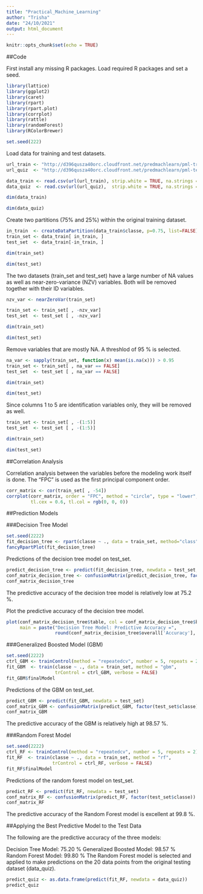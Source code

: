 ```yaml
---
title: "Practical_Machine_Learning"
author: "Trisha"
date: "24/10/2021"
output: html_document
---
```


```r
knitr::opts_chunk$set(echo = TRUE)
```

##Code

First install any missing R packages. Load required R packages and set a seed.

```r
library(lattice)
library(ggplot2)
library(caret)
library(rpart)
library(rpart.plot)
library(corrplot)
library(rattle)
library(randomForest)
library(RColorBrewer)

set.seed(222)
```
Load data for training and test datasets.
```r
url_train <- "http://d396qusza40orc.cloudfront.net/predmachlearn/pml-training.csv"
url_quiz  <- "http://d396qusza40orc.cloudfront.net/predmachlearn/pml-testing.csv"

data_train <- read.csv(url(url_train), strip.white = TRUE, na.strings = c("NA",""))
data_quiz  <- read.csv(url(url_quiz),  strip.white = TRUE, na.strings = c("NA",""))

dim(data_train)

dim(data_quiz)
```
Create two partitions (75% and 25%) within the original training dataset.
```r
in_train  <- createDataPartition(data_train$classe, p=0.75, list=FALSE)
train_set <- data_train[ in_train, ]
test_set  <- data_train[-in_train, ]

dim(train_set)

dim(test_set)
```
The two datasets (train_set and test_set) have a large number of NA values as well as near-zero-variance (NZV) variables. Both will be removed together with their ID variables.
```r
nzv_var <- nearZeroVar(train_set)

train_set <- train_set[ , -nzv_var]
test_set  <- test_set [ , -nzv_var]

dim(train_set)

dim(test_set)
```
Remove variables that are mostly NA. A threshlod of 95 % is selected.
```r
na_var <- sapply(train_set, function(x) mean(is.na(x))) > 0.95
train_set <- train_set[ , na_var == FALSE]
test_set  <- test_set [ , na_var == FALSE]

dim(train_set)

dim(test_set)
```
Since columns 1 to 5 are identification variables only, they will be removed as well.
```r
train_set <- train_set[ , -(1:5)]
test_set  <- test_set [ , -(1:5)]
```

```r
dim(train_set)
```

```r
dim(test_set)
```
##Correlation Analysis

Correlation analysis between the variables before the modeling work itself is done. The “FPC” is used as the first principal component order.
```r
corr_matrix <- cor(train_set[ , -54])
corrplot(corr_matrix, order = "FPC", method = "circle", type = "lower",
         tl.cex = 0.6, tl.col = rgb(0, 0, 0))
```
##Prediction Models

###Decision Tree Model
```r
set.seed(2222)
fit_decision_tree <- rpart(classe ~ ., data = train_set, method="class")
fancyRpartPlot(fit_decision_tree)
```
Predictions of the decision tree model on test_set.
```r
predict_decision_tree <- predict(fit_decision_tree, newdata = test_set, type="class")
conf_matrix_decision_tree <- confusionMatrix(predict_decision_tree, factor(test_set$classe))
conf_matrix_decision_tree
```
The predictive accuracy of the decision tree model is relatively low at 75.2 %.

Plot the predictive accuracy of the decision tree model.
```r
plot(conf_matrix_decision_tree$table, col = conf_matrix_decision_tree$byClass, 
     main = paste("Decision Tree Model: Predictive Accuracy =",
                  round(conf_matrix_decision_tree$overall['Accuracy'], 4)))
```
###Generalized Boosted Model (GBM)
```r
set.seed(2222)
ctrl_GBM <- trainControl(method = "repeatedcv", number = 5, repeats = 2)
fit_GBM  <- train(classe ~ ., data = train_set, method = "gbm",
                  trControl = ctrl_GBM, verbose = FALSE)
fit_GBM$finalModel
```
Predictions of the GBM on test_set.
```r
predict_GBM <- predict(fit_GBM, newdata = test_set)
conf_matrix_GBM <- confusionMatrix(predict_GBM, factor(test_set$classe))
conf_matrix_GBM
```
The predictive accuracy of the GBM is relatively high at 98.57 %.

###Random Forest Model
```r
set.seed(2222)
ctrl_RF <- trainControl(method = "repeatedcv", number = 5, repeats = 2)
fit_RF  <- train(classe ~ ., data = train_set, method = "rf",
                 trControl = ctrl_RF, verbose = FALSE)
fit_RF$finalModel
```
Predictions of the random forest model on test_set.
```r
predict_RF <- predict(fit_RF, newdata = test_set)
conf_matrix_RF <- confusionMatrix(predict_RF, factor(test_set$classe))
conf_matrix_RF
```
The predictive accuracy of the Random Forest model is excellent at 99.8 %.

##Applying the Best Predictive Model to the Test Data

The following are the predictive accuracy of the three models:

Decision Tree Model: 75.20 %
Generalized Boosted Model: 98.57 %
Random Forest Model: 99.80 %
The Random Forest model is selected and applied to make predictions on the 20 data points from the original testing dataset (data_quiz).
```r
predict_quiz <- as.data.frame(predict(fit_RF, newdata = data_quiz))
predict_quiz
```

